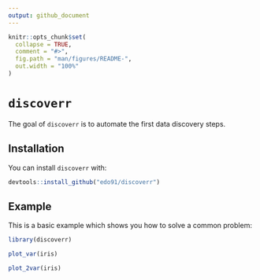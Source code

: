 ```yaml
---
output: github_document
---
```


<!-- README.md is generated from README.Rmd. Please edit that file -->

```r
knitr::opts_chunk$set(
  collapse = TRUE,
  comment = "#>",
  fig.path = "man/figures/README-",
  out.width = "100%"
)
```

# `discoverr`

The goal of `discoverr` is to automate the first data discovery steps.

## Installation

You can install `discoverr` with:

``` r
devtools::install_github("edo91/discoverr")
```

## Example

This is a basic example which shows you how to solve a common problem:

```r
library(discoverr)
```

```r
plot_var(iris)
```

```r
plot_2var(iris)
```
